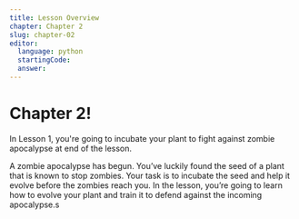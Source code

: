 ```yaml
---
title: Lesson Overview
chapter: Chapter 2
slug: chapter-02
editor:
  language: python
  startingCode:
  answer: 
---
```


# Chapter 2!
In Lesson 1, you're going to incubate your plant to fight against zombie apocalypse at end of the lesson.

A zombie apocalypse has begun. You’ve luckily found the seed of a plant that is known to stop zombies. Your task is to incubate the seed and help it evolve before the zombies reach you. In the lesson, you’re going to learn how to evolve your plant and train it to defend against the incoming apocalypse.s